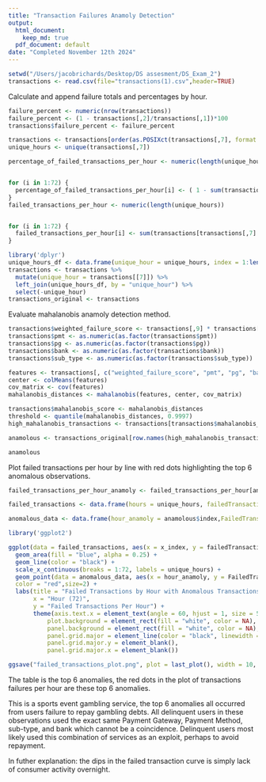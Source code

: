 ```yaml
---
title: "Transaction Failures Anamoly Detection"
output:
  html_document:
    keep_md: true
  pdf_document: default
date: "Completed November 12th 2024"
---
```


```r
setwd("/Users/jacobrichards/Desktop/DS assesment/DS_Exam_2")
transactions <- read.csv(file="transactions(1).csv",header=TRUE)

```

Calculate and append failure totals and percentages by hour.

```r
failure_percent <- numeric(nrow(transactions))
failure_percent <- (1 - transactions[,2]/transactions[,1])*100
transactions$failure_percent <- failure_percent

transactions <- transactions[order(as.POSIXct(transactions[,7], format = "%Y-%m-%d %H")),]
unique_hours <- unique(transactions[,7])

percentage_of_failed_transactions_per_hour <- numeric(length(unique_hours))


for (i in 1:72) {
  percentage_of_failed_transactions_per_hour[i] <- ( 1 - sum(transactions[transactions[,7] == unique_hours[i],2])/sum(transactions[transactions[,7] == unique_hours[i],1]))
}
failed_transactions_per_hour <- numeric(length(unique_hours))


for (i in 1:72) {
  failed_transactions_per_hour[i] <- sum(transactions[transactions[,7] == unique_hours[i],1]) - sum(transactions[transactions[,7] == unique_hours[i],2])
}

library('dplyr')
unique_hours_df <- data.frame(unique_hour = unique_hours, index = 1:length(unique_hours))
transactions <- transactions %>%
  mutate(unique_hour = transactions[[7]]) %>%
  left_join(unique_hours_df, by = "unique_hour") %>%
  select(-unique_hour)  
transactions_original <- transactions 
```

Evaluate mahalanobis anamoly detection method.

```r
transactions$weighted_failure_score <- transactions[,9] * transactions[,1] *100 
transactions$pmt <- as.numeric(as.factor(transactions$pmt))
transactions$pg <- as.numeric(as.factor(transactions$pg))
transactions$bank <- as.numeric(as.factor(transactions$bank))
transactions$sub_type <- as.numeric(as.factor(transactions$sub_type))

features <- transactions[, c("weighted_failure_score", "pmt", "pg", "bank", "sub_type")]
center <- colMeans(features)
cov_matrix <- cov(features)
mahalanobis_distances <- mahalanobis(features, center, cov_matrix)

transactions$mahalanobis_score <- mahalanobis_distances
threshold <- quantile(mahalanobis_distances, 0.9997)
high_mahalanobis_transactions <- transactions[transactions$mahalanobis_score > threshold, ]

anamolous <- transactions_original[row.names(high_mahalanobis_transactions),]
```

```r
anamolous
```

Plot failed transactions per hour by line with red dots highlighting the top 6 anomalous observations.

```r
failed_transactions_per_hour_anamoly <- failed_transactions_per_hour[anamolous$index]

failed_transactions <- data.frame(hours = unique_hours, failedTransactions = failed_transactions_per_hour, x_index = seq(1:72))

anomalous_data <- data.frame(hour_anamoly = anamolous$index,FailedTransactions_anamoly = failed_transactions_per_hour[anamolous$index])

library('ggplot2')

ggplot(data = failed_transactions, aes(x = x_index, y = failedTransactions)) + 
  geom_area(fill = "blue", alpha = 0.25) + 
  geom_line(color = "black") +  
  scale_x_continuous(breaks = 1:72, labels = unique_hours) + 
  geom_point(data = anomalous_data, aes(x = hour_anamoly, y = FailedTransactions_anamoly),
  color = "red",size=2) + 
  labs(title = "Failed Transactions by Hour with Anomalous Transactions in Red", 
       x = "Hour (72)", 
       y = "Failed Transactions Per Hour") +
       theme(axis.text.x = element_text(angle = 60, hjust = 1, size = 5), 
           plot.background = element_rect(fill = "white", color = NA),
           panel.background = element_rect(fill = "white", color = NA),
           panel.grid.major = element_line(color = "black", linewidth = 0.05), 
           panel.grid.major.y = element_blank(), 
           panel.grid.major.x = element_blank())

ggsave("failed_transactions_plot.png", plot = last_plot(), width = 10, height = 6, dpi = 300)
```

The table is the top 6 anomalies, the red dots in the plot of transactions failures per hour are these top 6 anomalies. 

This is a sports event gambling service, the top 6 anomalies all occurred from users failure to repay gambling debts.
All delinquent users in these observations used the exact same Payment Gateway, Payment Method, sub-type, and bank which 
cannot be a coincidence. Delinquent users most likely used this combination of services as an exploit, perhaps to avoid 
repayment. 

In futher explanation: the dips in the failed transaction curve is simply lack of consumer activity overnight. 



